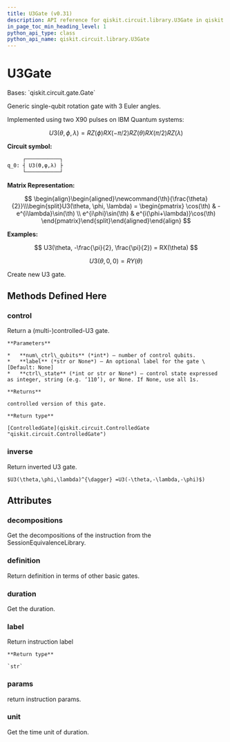 ```yaml
---
title: U3Gate (v0.31)
description: API reference for qiskit.circuit.library.U3Gate in qiskit v0.31
in_page_toc_min_heading_level: 1
python_api_type: class
python_api_name: qiskit.circuit.library.U3Gate
---
```


# U3Gate

<Class id="qiskit.circuit.library.U3Gate" isDedicatedPage={true} github="https://github.com/qiskit/qiskit/tree/stable/0.18/qiskit/circuit/library/standard_gates/u3.py" signature="U3Gate(theta, phi, lam, label=None)" modifiers="class">
  Bases: `qiskit.circuit.gate.Gate`

  Generic single-qubit rotation gate with 3 Euler angles.

  Implemented using two X90 pulses on IBM Quantum systems:

$$
U3(\theta, \phi, \lambda) =
RZ(\phi) RX(-\pi/2) RZ(\theta) RX(\pi/2) RZ(\lambda)
$$

  **Circuit symbol:**

  ```python
       ┌───────────┐
  q_0: ┤ U3(ϴ,φ,λ) ├
       └───────────┘
  ```

  **Matrix Representation:**

$$
\begin{align}\begin{aligned}\newcommand{\th}{\frac{\theta}{2}}\\\begin{split}U3(\theta, \phi, \lambda) =
\begin{pmatrix}
\cos(\th)          & -e^{i\lambda}\sin(\th) \\
e^{i\phi}\sin(\th) & e^{i(\phi+\lambda)}\cos(\th)
\end{pmatrix}\end{split}\end{aligned}\end{align} 
$$

  **Examples:**

$$
U3(\theta, -\frac{\pi}{2}, \frac{\pi}{2}) = RX(\theta)
$$

$$
U3(\theta, 0, 0) = RY(\theta)
$$

  Create new U3 gate.

  ## Methods Defined Here

  <span id="qiskit-circuit-library-u3gate-control" />

  ### control

  <Function id="qiskit.circuit.library.U3Gate.control" signature="U3Gate.control(num_ctrl_qubits=1, label=None, ctrl_state=None)">
    Return a (multi-)controlled-U3 gate.

    **Parameters**

    *   **num\_ctrl\_qubits** (*int*) – number of control qubits.
    *   **label** (*str or None*) – An optional label for the gate \[Default: None]
    *   **ctrl\_state** (*int or str or None*) – control state expressed as integer, string (e.g. ‘110’), or None. If None, use all 1s.

    **Returns**

    controlled version of this gate.

    **Return type**

    [ControlledGate](qiskit.circuit.ControlledGate "qiskit.circuit.ControlledGate")
  </Function>

  <span id="qiskit-circuit-library-u3gate-inverse" />

  ### inverse

  <Function id="qiskit.circuit.library.U3Gate.inverse" signature="U3Gate.inverse()">
    Return inverted U3 gate.

    $U3(\theta,\phi,\lambda)^{\dagger} =U3(-\theta,-\lambda,-\phi)$)
  </Function>

  ## Attributes

  ### decompositions

  <Attribute id="qiskit.circuit.library.U3Gate.decompositions">
    Get the decompositions of the instruction from the SessionEquivalenceLibrary.
  </Attribute>

  ### definition

  <Attribute id="qiskit.circuit.library.U3Gate.definition">
    Return definition in terms of other basic gates.
  </Attribute>

  ### duration

  <Attribute id="qiskit.circuit.library.U3Gate.duration">
    Get the duration.
  </Attribute>

  ### label

  <Attribute id="qiskit.circuit.library.U3Gate.label">
    Return instruction label

    **Return type**

    `str`
  </Attribute>

  ### params

  <Attribute id="qiskit.circuit.library.U3Gate.params">
    return instruction params.
  </Attribute>

  ### unit

  <Attribute id="qiskit.circuit.library.U3Gate.unit">
    Get the time unit of duration.
  </Attribute>
</Class>

